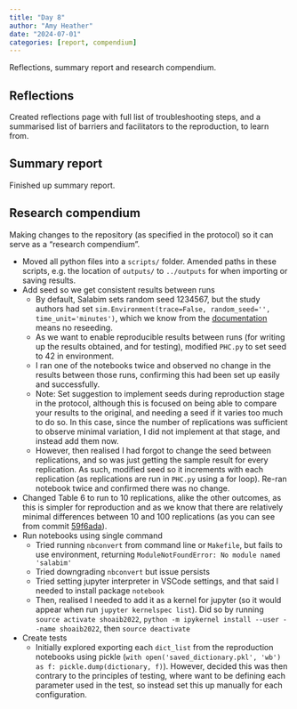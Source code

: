 ```yaml
---
title: "Day 8"
author: "Amy Heather"
date: "2024-07-01"
categories: [report, compendium]
---
```


::: {.callout-note}

Reflections, summary report and research compendium.

:::

## Reflections

Created reflections page with full list of troubleshooting steps, and a summarised list of barriers and facilitators to the reproduction, to learn from.

## Summary report

Finished up summary report.

## Research compendium

Making changes to the repository (as specified in the protocol) so it can serve as a "research compendium".

* Moved all python files into a `scripts/` folder. Amended paths in these scripts, e.g. the location of `outputs/` to `../outputs` for when importing or saving results.
* Add seed so we get consistent results between runs
    * By default, Salabim sets random seed 1234567, but the study authors had set `sim.Environment(trace=False, random_seed='', time_unit='minutes')`, which we know from the [documentation](https://www.salabim.org/manual/Distributions.html) means no reseeding.
    * As we want to enable reproducible results between runs (for writing up the results obtained, and for testing), modified `PHC.py` to set seed to 42 in environment.
    * I ran one of the notebooks twice and observed no change in the results between those runs, confirming this had been set up easily and successfully.
    * Note: Set suggestion to implement seeds during reproduction stage in the protocol, although this is focused on being able to compare your results to the original, and needing a seed if it varies too much to do so. In this case, since the number of replications was sufficient to observe minimal variation, I did not implement at that stage, and instead add them now.
    * However, then realised I had forgot to change the seed between replications, and so was just getting the sample result for every replication. As such, modified seed so it increments with each replication (as replications are run in `PHC.py` using a for loop). Re-ran notebook twice and confirmed there was no change.
* Changed Table 6 to run to 10 replications, alike the other outcomes, as this is simpler for reproduction and as we know that there are relatively minimal differences between 10 and 100 replications (as you can see from commit [59f6ada](https://github.com/pythonhealthdatascience/stars-reproduce-shoaib-2022/blob/d34fc6894aeb14702de1c2ff29cd08fb63e22f6a/reproduction/reproduce_tab6.ipynb)).
* Run notebooks using single command
    * Tried running `nbconvert` from command line or `Makefile`, but fails to use environment, returning `ModuleNotFoundError: No module named 'salabim'`
    * Tried downgrading `nbconvert` but issue persists
    * Tried setting jupyter interpreter in VSCode settings, and that said I needed to install package `notebook`
    * Then, realised I needed to add it as a kernel for jupyter (so it would appear when run `jupyter kernelspec list`). Did so by running `source activate shoaib2022`, `python -m ipykernel install --user --name shoaib2022`, then `source deactivate`
* Create tests
    * Initially explored exporting each `dict_list` from the reproduction notebooks using pickle (`with open('saved_dictionary.pkl', 'wb') as f: pickle.dump(dictionary, f)`). However, decided this was then contrary to the principles of testing, where want to be defining each parameter used in the test, so instead set this up manually for each configuration.
